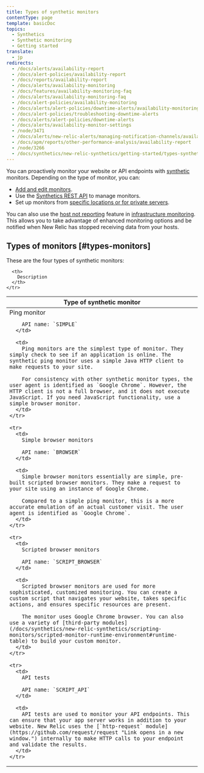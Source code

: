 ```yaml
---
title: Types of synthetic monitors
contentType: page
template: basicDoc
topics:
  - Synthetics
  - Synthetic monitoring
  - Getting started
translate:
  - jp
redirects:
  - /docs/alerts/availability-report
  - /docs/alert-policies/availability-report
  - /docs/reports/availability-report
  - /docs/alerts/availability-monitoring
  - /docs/features/availability-monitoring-faq
  - /docs/alerts/availability-monitoring-faq
  - /docs/alert-policies/availability-monitoring
  - /docs/alerts/alert-policies/downtime-alerts/availability-monitoring
  - /docs/alert-policies/troubleshooting-downtime-alerts
  - /docs/alerts/alert-policies/downtime-alerts
  - /docs/alerts/availability-monitor-settings
  - /node/3471
  - /docs/alerts/new-relic-alerts/managing-notification-channels/availability-monitoring-legacy
  - /docs/apm/reports/other-performance-analysis/availability-report
  - /node/3266
  - /docs/synthetics/new-relic-synthetics/getting-started/types-synthetics-monitors
---
```


You can proactively monitor your website or API endpoints with [synthetic](/docs/synthetics/new-relic-synthetics/getting-started/introduction-new-relic-synthetics) monitors. Depending on the type of monitor, you can:

* [Add and edit monitors](/docs/synthetics/new-relic-synthetics/using-monitors/add-edit-monitors).
* Use the [Synthetics REST API](/docs/apis/synthetics-rest-api/monitor-examples/manage-synthetics-monitors-rest-api) to manage monitors.
* Set up monitors from [specific locations or for private servers](/docs/synthetics/new-relic-synthetics/private-locations/private-locations-overview-monitor-internal-sites-add-new-locations).

You can also use the [host not reporting](/docs/infrastructure/new-relic-infrastructure/configuration/create-infrastructure-host-not-reporting-condition) feature in [infrastructure monitoring](/docs/infrastructure/new-relic-infrastructure/getting-started/introduction-new-relic-infrastructure). This allows you to take advantage of enhanced monitoring options and be notified when New Relic has stopped receiving data from your hosts.

## Types of monitors [#types-monitors]

These are the four types of synthetic monitors:

<Table>
  <thead>
    <tr>
      <th style={{ width: "250px" }}>
        Type of synthetic monitor
      </th>

      <th>
        Description
      </th>
    </tr>
  </thead>

  <tbody>
    <tr>
      <td>
        Ping monitor

        API name: `SIMPLE`
      </td>

      <td>
        Ping monitors are the simplest type of monitor. They simply check to see if an application is online. The synthetic ping monitor uses a simple Java HTTP client to make requests to your site.

        For consistency with other synthetic monitor types, the user agent is identified as `Google Chrome`. However, the HTTP client is not a full browser, and it does not execute JavaScript. If you need JavaScript functionality, use a simple browser monitor.
      </td>
    </tr>

    <tr>
      <td>
        Simple browser monitors

        API name: `BROWSER`
      </td>

      <td>
        Simple browser monitors essentially are simple, pre-built scripted browser monitors. They make a request to your site using an instance of Google Chrome.

        Compared to a simple ping monitor, this is a more accurate emulation of an actual customer visit. The user agent is identified as `Google Chrome`.
      </td>
    </tr>

    <tr>
      <td>
        Scripted browser monitors

        API name: `SCRIPT_BROWSER`
      </td>

      <td>
        Scripted browser monitors are used for more sophisticated, customized monitoring. You can create a custom script that navigates your website, takes specific actions, and ensures specific resources are present.

        The monitor uses Google Chrome browser. You can also use a variety of [third-party modules](/docs/synthetics/new-relic-synthetics/scripting-monitors/scripted-monitor-runtime-environment#runtime-table) to build your custom monitor.
      </td>
    </tr>

    <tr>
      <td>
        API tests

        API name: `SCRIPT_API`
      </td>

      <td>
        API tests are used to monitor your API endpoints. This can ensure that your app server works in addition to your website. New Relic uses the [`http-request` module](https://github.com/request/request "Link opens in a new window.") internally to make HTTP calls to your endpoint and validate the results.
      </td>
    </tr>
  </tbody>
</Table>
